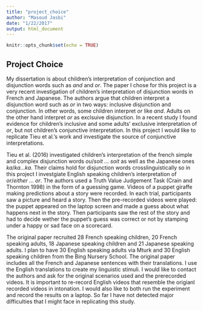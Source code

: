```yaml
---
title: "project_choice"
author: "Masoud Jasbi"
date: "1/22/2017"
output: html_document
---
```


```r
knitr::opts_chunk$set(echo = TRUE)
```

## Project Choice

My dissertation is about children's interpretation of conjunction and disjunction words such as *and* and *or*. The paper I chose for this project is a very recent investigation of children's interpretation of disjunction words in French and Japanese. The authors argue that children interpret a disjunction word such as *or* in two ways: inclusive disjunction and conjunction. In other words, some children interpret *or* like *and*. Adults on the other hand interpret *or* as exclsuive disjunction. In a recent study I found evidence for children's inclusive and some adults' exclusive interpretation of *or*, but not children's conjunctive interpretation. In this project I would like to replicate Tieu et al.'s work and investigate the source of conjunctive interpretations.

Tieu et al. (2016) investigated children's interpretation of the french simple and complex disjunction words *ou*/*soit ... soit* as well as the Japanese ones *ka*/*ka...ka*. Their claims hold for disjunction words crosslinguistically so in this project I investgiate English speaking children's interpretation of *or*/*either ... or*. The authors used a Truth Value Judgement Task (Crain and Thornton 1998) in the form of a guessing game. Videos of a puppet giraffe making predictions about a story were recorded. In each trial, participants saw a picture and heard a story. Then the pre-recorded videos were played: the puppet appeared on the laptop screen and made a guess about what happens next in the story. Then participants saw the rest of the story and had to decide wether the puppet's guess was correct or not by stamping under a happy or sad face on a scorecard. 

The original paper recruited 28 French speaking children, 20 French speaking adults, 18 Japanese speaking children and 21 Japanese speaking adults. I plan to have 30 English speaking adults via Mturk and 30 English speaking children from the Bing Nursery School.  The original paper includes all the French and Japanese sentences with their translations. I use the English translations to create my linguistic stimuli. I would like to contact the authors and ask for the original scenarios used and the prerecorded videos. It is important to re-record English videos that resemble the origianl recorded videos in intonation. I would also like to both run the experiment and record the results on a laptop. So far I have not detected major difficulties that I might face in replicating this study.

